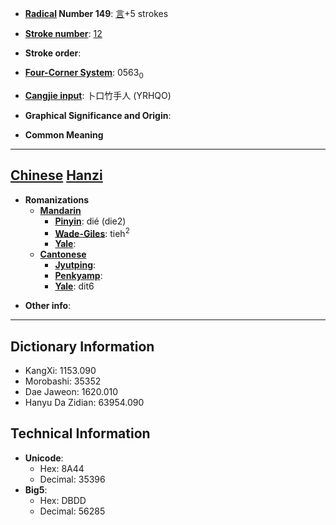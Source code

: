 * '''[[Wiktionary:Chinese radical index| Radical]] Number 149''': [[Wiktionary:Chinese radical index 言|言]]+5 strokes

* '''[[Wiktionary:Chinese total strokes index|Stroke number]]''': [[Wiktionary:Chinese total strokes index 12|12]]

* '''Stroke order''': 

* '''[[Wiktionary:Chinese four corner index|Four-Corner System]]''': 0563<sub>0</sub>

* '''[[Wiktionary:Chinese Cangjie index|Cangjie input]]''': 卜口竹手人 (YRHQO)

* '''Graphical Significance and Origin''': 

* '''Common Meaning'''

----

== [[Chinese]] [[Hanzi]] ==

* '''Romanizations'''
** '''[[Mandarin]]'''
*** '''[[Pinyin]]''': dié (die2)
*** '''[[Wade-Giles]]''': tieh<sup>2</sup>
*** '''[[Yale]]''': 
** '''[[Cantonese]]'''
*** '''[[Jyutping]]''':
*** '''[[Penkyamp]]''': 
*** '''[[Yale]]''': dit6

* '''Other info''': 

----

== Dictionary Information ==

* KangXi: 1153.090
* Morobashi: 35352
* Dae Jaweon: 1620.010
* Hanyu Da Zidian: 63954.090

== Technical Information ==

* '''Unicode''':
** Hex: 8A44
** Decimal: 35396
* '''Big5''':
** Hex: DBDD
** Decimal: 56285